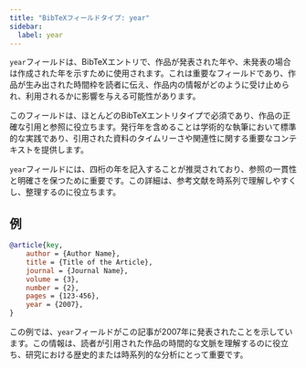 ```yaml
---
title: "BibTeXフィールドタイプ: year"
sidebar:
  label: year
---
```



`year`フィールドは、BibTeXエントリで、作品が発表された年や、未発表の場合は作成された年を示すために使用されます。これは重要なフィールドであり、作品が生み出された時間枠を読者に伝え、作品内の情報がどのように受け止められ、利用されるかに影響を与える可能性があります。

<CiteDrive />

このフィールドは、ほとんどのBibTeXエントリタイプで必須であり、作品の正確な引用と参照に役立ちます。発行年を含めることは学術的な執筆において標準的な実践であり、引用された資料のタイムリーさや関連性に関する重要なコンテキストを提供します。

`year`フィールドには、四桁の年を記入することが推奨されており、参照の一貫性と明確さを保つために重要です。この詳細は、参考文献を時系列で理解しやすくし、整理するのに役立ちます。

## 例

```bibtex
@article{key,
    author = {Author Name},
    title = {Title of the Article},
    journal = {Journal Name},
    volume = {3},
    number = {2},
    pages = {123-456},
    year = {2007},
}
```

この例では、`year`フィールドがこの記事が2007年に発表されたことを示しています。この情報は、読者が引用された作品の時間的な文脈を理解するのに役立ち、研究における歴史的または時系列的な分析にとって重要です。
